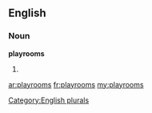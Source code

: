 ==English==

===Noun===
'''playrooms'''

# {{plural of|[[playroom]]}}

[[Category:English plurals]]

[[ar:playrooms]]
[[fr:playrooms]]
[[my:playrooms]]